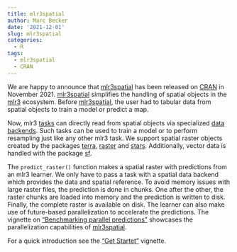 ```yaml
---
title: mlr3spatial
author: Marc Becker
date: '2021-12-01'
slug: mlr3spatial
categories:
  - R
tags:
  - mlr3spatial
  - CRAN
---
```


We are happy to announce that [mlr3spatial](https://mlr3spatial.mlr-org.com/) has been released on [CRAN](https://cran.r-project.org/web/packages/mlr3spatial/index.html) in November 2021. 
[mlr3spatial](https://mlr3spatial.mlr-org.com/) simplifies the handling of spatial objects in the [mlr3](https://github.com/mlr-org) ecosystem.
Before [mlr3spatial](https://mlr3spatial.mlr-org.com/), the user had to tabular data from spatial objects to train a model or predict a map.

Now, mlr3 [tasks](https://mlr3.mlr-org.com/reference/Task.html) can directly read from spatial objects via specialized [data backends](https://mlr3.mlr-org.com/reference/DataBackend.html).
Such tasks can be used to train a model or to perform resampling just like any other mlr3 task.
We support spatial raster objects created by the packages [terra](https://CRAN.R-project.org/package=terra), [raster](https://CRAN.R-project.org/package=raster) and [stars](https://CRAN.R-project.org/package=stars).
Additionally, vector data is handled with the package [sf](https://CRAN.R-project.org/package=sf).

The `predict_raster()` function makes a spatial raster with predictions from an mlr3 learner.
We only have to pass a task with a spatial data backend which provides the data and spatial reference.
To avoid memory issues with large raster files, the prediction is done in chunks.
One after the other, the raster chunks are loaded into memory and the prediction is written to disk.
Finally, the complete raster is available on disk. 
The learner can also make use of future-based parallelization to accelerate the predictions.
The vignette on [“Benchmarking parallel predictions”](https://mlr3spatial.mlr-org.com/articles/benchmark.html) showcases the parallelization capabilities of [mlr3spatial](https://mlr3spatial.mlr-org.com/).

For a quick introduction see the ["Get Startet"](https://mlr3spatial.mlr-org.com/articles/mlr3spatial.html) vignette. 
